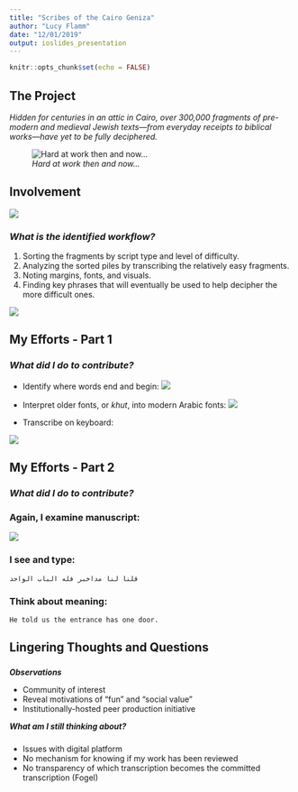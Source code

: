 ```yaml
---
title: "Scribes of the Cairo Geniza"
author: "Lucy Flamm"
date: "12/01/2019"
output: ioslides_presentation
---
```


```r
knitr::opts_chunk$set(echo = FALSE)
```

## **The Project**
*Hidden for centuries in an attic in Cairo, over 300,000 fragments of pre-modern and medieval Jewish texts—from everyday receipts to biblical works—have yet to be fully deciphered.* 

![*Hard at work then and now...*](https://i.ibb.co/LvkjRxP/Screen-Shot-2019-11-20-at-1-55-16-PM.png) 



## **Involvement**

![ ](https://i.ibb.co/0fY414s/Screen-Shot-2019-12-01-at-4-40-30-PM.png" alt="Screen-Shot-2019-12-01-at-4-40-30-PM) 

### ***What is the identified workflow?*** 



1. Sorting the fragments by script type and level of difficulty.
2. Analyzing the sorted piles by transcribing the relatively easy fragments.
3. Noting margins, fonts, and visuals.
4. Finding key phrases that will eventually be used to help decipher the more difficult ones.

![ ](https://i.ibb.co/0fY414s/Screen-Shot-2019-12-01-at-4-40-30-PM.png" alt="Screen-Shot-2019-12-01-at-4-40-30-PM) 

## **My Efforts - Part 1** 
### ***What did I do to contribute?***

- Identify where words end and begin:
![ ](https://i.ibb.co/4jgpGrN/Screen-Shot-2019-12-01-at-4-48-58-PM.png" alt="Screen-Shot-2019-12-01-at-4-48-58-PM)

- Interpret older fonts, or *khut*, into modern Arabic fonts:
![ ](https://i.ibb.co/Cs8SWDb/Screen-Shot-2019-12-01-at-5-50-01-PM.png" alt="Screen-Shot-2019-12-01-at-5-50-01-PM)

- Transcribe on keyboard:

![ ](https://i.ibb.co/Y2L3396/Screen-Shot-2019-12-01-at-4-49-08-PM.png" alt="Screen-Shot-2019-12-01-at-4-49-08-PM)

## **My Efforts - Part 2**
### ***What did I do to contribute?***

### Again, I examine manuscript:
![ ](https://i.ibb.co/4jgpGrN/Screen-Shot-2019-12-01-at-4-48-58-PM.png" alt="Screen-Shot-2019-12-01-at-4-48-58-PM)

### I see and type:

```قلنا لنا مداخبر فله الباب الواحد```
       
### Think about meaning:

```    He told us the entrance has one door.  ```


## Lingering Thoughts and Questions

### 

***Observations***

- Community of interest
- Reveal motivations of "fun" and "social value"
- Institutionally-hosted peer production initiative

***What am I still thinking about?***

### 
- Issues with digital platform 
- No mechanism for knowing if my work has been reviewed
- No transparency of which transcription becomes the committed transcription (Fogel)
